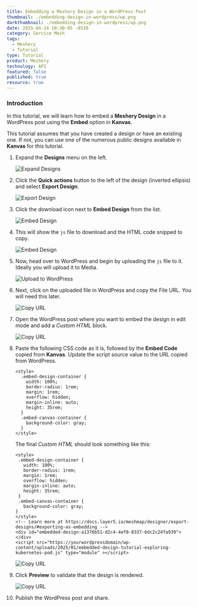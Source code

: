 ```yaml
---
title: Embedding a Meshery Design in a WordPress Post
thumbnail: ./embedding-design-in-wordpress/wp.png
darkthumbnail: ./embedding-design-in-wordpress/wp.png
date: 2025-04-24 10:30:05 -0530
category: Service Mesh
tags:
  - Meshery
  - Tutorial
type: Tutorial
product: Meshery
technology: API
featured: false
published: true
resource: true
---
```



### Introduction

In this tutorial, we will learn how to embed a **Meshery Design** in a WordPress post using the **Embed** option in **Kanvas**.

This tutorial assumes that you have created a design or have an existing one. If not, you can use one of the numerous public designs available in **Kanvas** for this tutorial.

1. Expand the **Designs** menu on the left.

   <img src={image1} alt="Expand Designs" />

2. Click the **Quick actions** button to the left of the design (inverted ellipsis) and select **Export Design**.

   <img src={image2} alt="Export Design" />

3. Click the download icon next to **Embed Design** from the list.

   <img src={image3} alt="Embed Design" />

4. This will show the `js` file to download and the HTML code snipped to copy.

   <img src={image4} alt="Embed Design" />

5. Now, head over to WordPress and begin by uploading the `js` file to it. Ideally you will upload it to Media.

   <img src={image5} alt="Upload to WordPress" />

6. Next, click on the uploaded file in WordPress and copy the File URL. You will need this later.

   <img src={image6} alt="Copy URL" />

7. Open the WordPress post where you want to embed the design in edit mode and add a _Custom HTML_ block.

   <img src={image7} alt="Copy URL" />

8. Paste the following CSS code as it is, followed by the **Embed Code** copied from **Kanvas**. Update the script source value to the URL copied from WordPress.

   ```
   <style>
     .embed-design-container {
       width: 100%;
       border-radius: 1rem;
       margin: 1rem;
       overflow: hidden;
       margin-inline: auto;
       height: 35rem;
     }
     .embed-canvas-container {
       background-color: gray;
     }
   </style>
   ```

   The final _Custom HTML_ should look something like this:

   ```
   <style>
    .embed-design-container {
      width: 100%;
      border-radius: 1rem;
      margin: 1rem;
      overflow: hidden;
      margin-inline: auto;
      height: 35rem;
    }
    .embed-canvas-container {
      background-color: gray;
   }
   </style>
   <!-- Learn more at https://docs.layer5.io/meshmap/designer/export-designs/#exporting-as-embedding -->
   <div id="embedded-design-a1376b51-d2c4-4ef8-8337-6dc2c24fa939"></div>
   <script src="https://yourwordpressdomain/wp-content/uploads/2025/01/embedded-design-tutorial-exploring-kubernetes-pod.js" type="module" ></script>
   ```

   <img src={image8} alt="Copy URL" />

9. Click **Preview** to validate that the design is rendered.

   <img src={image9} alt="Copy URL" />

10. Publish the WordPress post and share.
